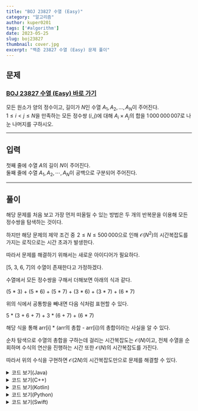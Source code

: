 ```yaml
---
title: "BOJ 23827 수열 (Easy)"
category: "알고리즘"
author: kuper0201
tags: ['#algorithm']
date: 2023-05-25
slug: boj23827
thumbnail: cover.jpg
excerpt: "백준 23827 수열 (Easy) 문제 풀이"
---
```



## 문제

### <a href="https://boj.kr/23827" target="_blank">BOJ 23827 수열 (Easy) 바로 가기</a>

모든 원소가 양의 정수이고, 길이가 $N$인 수열 $A_1, A_2, ..., A_N$이 주어진다.<br/>
$1 \le i < j \le N$을 만족하는 모든 정수쌍 $(i, j)$에 대해 $A_i \times A_j$의 합을 $1\, 000 \, 000 \, 007$로 나눈 나머지를 구하시오.

---

## 입력

첫째 줄에 수열 $A$의 길이 $N$이 주어진다.<br/>
둘째 줄에 수열 $A_1, A_2, \cdots, A_N$이 공백으로 구분되어 주어진다.

---

## 풀이

해당 문제를 처음 보고 가장 먼저 떠올릴 수 있는 방법은 두 개의 반복문을 이용해 모든 정수쌍을 탐색하는 것이다.

하지만 해당 문제의 제약 조건 중  $2 \le N \le 500\,000$으로 인해 $\mathcal{O}(N^{2})$의 시간복잡도를 가지는 로직으로는 시간 초과가 발생한다.

따라서 문제를 해결하기 위해서는 새로운 아이디어가 필요하다.

[5, 3, 6, 7]의 수열이 존재한다고 가정하겠다.

수열에서 모든 정수쌍을 구해서 더해보면 아래의 식과 같다.

(5 * 3) + (5 * 6) + (5 * 7) + (3 * 6) + (3 * 7) + (6 * 7)

위의 식에서 공통항을 빼내면 다음 식처럼 표현할 수 있다.

5 * (3 + 6 + 7) + 3 * (6 + 7) + (6 * 7)

해당 식을 통해 arr[i] * (arr의 총합 - arr[i])의 총합이라는 사실을 알 수 있다.

순차 탐색으로 수열의 총합을 구하는데 걸리는 시간복잡도는 $\mathcal{O}(N)$이고, 전체 수열을 순회하며 수식의 연산을 진행하는 시간 또한 $\mathcal{O}(N)$의 시간복잡도를 가진다.

따라서 위의 수식을 구현하면 $\mathcal{O}(2N)$의 시간복잡도만으로 문제를 해결할 수 있다.

<details markdown="1">
<summary>코드 보기(Java)</summary>

```javascript
import java.io.*;

public class Main {
    public static void main(String[] args) throws Exception {
        BufferedReader br = new BufferedReader(new InputStreamReader(System.in));

        // 수열의 개수 입력
        int N = Integer.parseInt(br.readLine());
        long sum = 0;
        long[] arr = new long[N];

        // 수열 입력 및 수열의 총합 구하기
        String[] s = br.readLine().split(" ");
        for(int i = 0; i < N; i++) {
            arr[i] = Long.parseLong(s[i]);
            sum += arr[i];
        }

        // 현재값 * (총합 - 현재값) 구한 후 나머지 연산
        long res = 0;
        for(int i = 0; i < N; i++) {
            sum -= arr[i];
            res += (arr[i] * sum);
            res %= 1000000007;
        }

        System.out.println(res);
    }
}
```
</details>

<details markdown="1">
<summary>코드 보기(C++)</summary>

```cpp
#include <iostream>

#define fastio ios_base::sync_with_stdio(false); cin.tie(nullptr); cout.tie(nullptr)
#define endl '\n'

using namespace std;

int main() {
    fastio;
    
    // 수열의 개수 입력
    int N;
    cin >> N;
    long sum = 0;
    long arr[N];

    // 수열 입력 및 수열의 총합 구하기
    for(int i = 0; i < N; i++) {
        cin >> arr[i];
        sum += arr[i];
    }

    // 현재값 * (총합 - 현재값) 구한 후 나머지 연산
    long res = 0;
    for(int i = 0; i < N; i++) {
        sum -= arr[i];
        res += (arr[i] * sum);
        res %= 1000000007;
    }
    
    cout << res << endl;
    
    return 0;
}
```
</details>

<details markdown="1">
<summary>코드 보기(Kotlin)</summary>

```javascript
fun main(args: Array<String>) = with(System.`in`.bufferedReader()) {
    // 수열의 개수 입력
    var N = readLine().toInt()
    var sum: Long = 0
    var arr = Array<Long>(N, {0})

    // 수열 입력 및 수열의 총합 구하기
    var str = readLine().split(" ")
    for(i in 0 until N) {
        arr[i] = str[i].toLong()
        sum += arr[i]
    }

    // 현재값 * (총합 - 현재값) 구한 후 나머지 연산
    var res: Long = 0
    for(i in 0 until N) {
        sum -= arr[i]
        res += (arr[i] * sum)
        res %= 1000000007
    }
    
    println(res)
}
```
</details>

<details markdown="1">
<summary>코드 보기(Python)</summary>

```python
from sys import stdin

def main():
    # 수열의 개수 입력
    N = int(stdin.readline())
    sum = 0
    arr = [0] * N

    # 수열 입력 및 수열의 총합 구하기
    str = stdin.readline().split(' ')
    for i in range(N):
        arr[i] = int(str[i])
        sum = sum + arr[i]

    # 현재값 * (총합 - 현재값) 구한 후 나머지 연산
    res = 0
    for i in range(N):
        sum = sum - arr[i]
        res = res + (arr[i] * sum)
        res = res % 1000000007

    print(res)

if __name__ == "__main__":
    main()
```
</details>

<details markdown="1">
<summary>코드 보기(Swift)</summary>

```cpp
import Foundation

func main() {
    // 수열의 개수 입력
    var N = Int(readLine()!)!
    var sum: Int64 = 0
    var arr = Array<Int64>(repeating: 0, count: N)

    // 수열 입력 및 수열의 총합 구하기
    var str = readLine()!.split(separator: " ")
    for i in 0..<N {
        arr[i] = Int64(str[i])!
        sum += arr[i]
    }

    // 현재값 * (총합 - 현재값) 구한 후 나머지 연산
    var res: Int64 = 0
    for i in 0..<N {
        sum -= arr[i]
        res += (arr[i] * sum)
        res %= 1000000007
    }
    
    print(res)
}

main()
```
</details>
